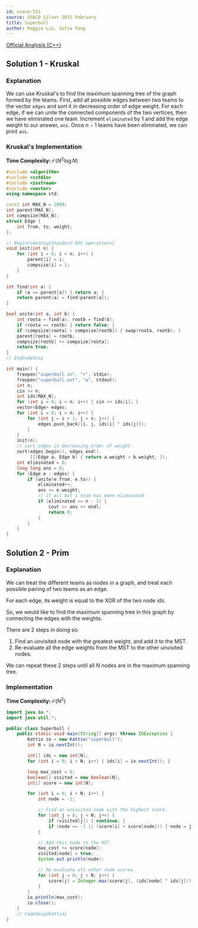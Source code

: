 ```yaml
---
id: usaco-531
source: USACO Silver 2015 February
title: Superbull
author: Maggie Liu, Sofia Yang
---
```


[Official Analysis (C++)](http://www.usaco.org/current/data/sol_superbull_silver.html)

## Solution 1 - Kruskal

### Explanation

We can use Kruskal's to find the maximum spanning tree of the graph formed by
the teams. First, add all possible edges between two teams to the vector
$\texttt{edges}$ and sort it in decreasing order of edge weight. For each edge,
if we can unite the connected components of the two vertices, then we have
eliminated one team. Increment $\texttt{eliminated}$ by $1$ and add the edge
weight to our answer, $\texttt{ans}$. Once $n - 1$ teams have been eliminated,
we can print $\texttt{ans}$.

### Kruskal's Implementation

**Time Complexity:** $\mathcal{O}(N^2 \log N)$

<LanguageSection>

<CPPSection>

```cpp
#include <algorithm>
#include <cstdio>
#include <iostream>
#include <vector>
using namespace std;

const int MAX_N = 2000;
int parent[MAX_N];
int compsize[MAX_N];
struct Edge {
	int from, to, weight;
};

// BeginCodeSnip{Standard DSU operations}
void init(int n) {
	for (int i = 0; i < n; i++) {
		parent[i] = i;
		compsize[i] = 1;
	}
}

int find(int a) {
	if (a == parent[a]) { return a; }
	return parent[a] = find(parent[a]);
}

bool unite(int a, int b) {
	int roota = find(a), rootb = find(b);
	if (roota == rootb) { return false; }
	if (compsize[roota] > compsize[rootb]) { swap(roota, rootb); }
	parent[roota] = rootb;
	compsize[rootb] += compsize[roota];
	return true;
}
// EndCodeSnip

int main() {
	freopen("superbull.in", "r", stdin);
	freopen("superbull.out", "w", stdout);
	int n;
	cin >> n;
	int ids[MAX_N];
	for (int i = 0; i < n; i++) { cin >> ids[i]; }
	vector<Edge> edges;
	for (int i = 0; i < n; i++) {
		for (int j = i + 1; j < n; j++) {
			edges.push_back({i, j, ids[i] ^ ids[j]});
		}
	}
	init(n);
	// sort edges in decreasing order of weight
	sort(edges.begin(), edges.end(),
	     [](Edge a, Edge b) { return a.weight > b.weight; });
	int eliminated = 0;
	long long ans = 0;
	for (Edge e : edges) {
		if (unite(e.from, e.to)) {
			eliminated++;
			ans += e.weight;
			// if all but 1 team has been eliminated
			if (eliminated == n - 1) {
				cout << ans << endl;
				return 0;
			}
		}
	}
}
```

</CPPSection>

</LanguageSection>

## Solution 2 - Prim

### Explanation

We can treat the different teams as nodes in a graph, and treat each possible pairing of two teams as an edge.

For each edge, its weight is equal to the XOR of the two node ids.

So, we would like to find the maximum spanning tree in this graph by connecting the edges with the weights.

There are 2 steps in doing so:

1. Find an unvisited node with the greatest weight, and add it to the MST.
2. Re-evaluate all the edge weights from the MST to the other unvisited nodes.

We can repeat these 2 steps until all N nodes are in the maximum spanning tree.

### Implementation

**Time Complexity:** $\mathcal{O}(N^2)$

<LanguageSection>

<JavaSection>

```java
import java.io.*;
import java.util.*;

public class Superbull {
	public static void main(String[] args) throws IOException {
		Kattio io = new Kattio("superbull");
		int N = io.nextInt();

		int[] ids = new int[N];
		for (int i = 0; i < N; i++) { ids[i] = io.nextInt(); }

		long max_cost = 0;
		boolean[] visited = new boolean[N];
		int[] score = new int[N];

		for (int i = 0; i < N; i++) {
			int node = -1;

			// Find an unvisited node with the highest score.
			for (int j = 0; j < N; j++) {
				if (visited[j]) { continue; }
				if (node == -1 || (score[i] > score[node])) { node = j; }
			}

			// Add this node to the MST.
			max_cost += score[node];
			visited[node] = true;
			System.out.println(node);

			// Re-evaluate all other node scores.
			for (int j = 0; j < N; j++) {
				score[j] = Integer.max(score[j], (ids[node] ^ ids[j]));
			}
		}
		io.println(max_cost);
		io.close();
	}
	// CodeSnip{Kattio}
}
```

</JavaSection>


</LanguageSection>
